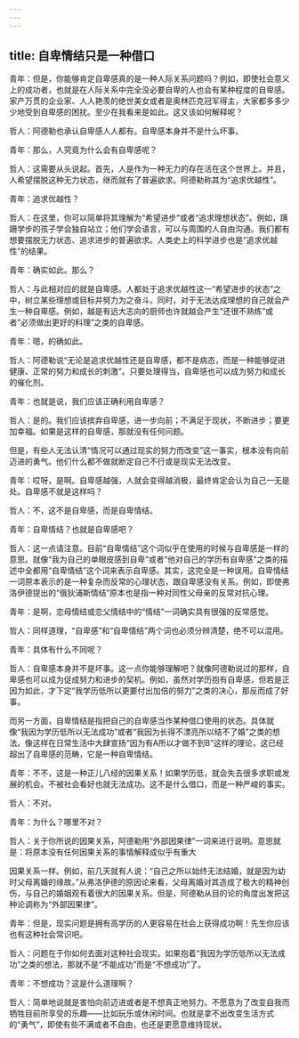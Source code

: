 ```yaml
---
---
---
```

title: 自卑情结只是一种借口
---

青年：但是，你能够肯定自卑感真的是一种人际关系问题吗？例如，即使社会意义上的成功者，也就是在人际关系中完全没必要自卑的人也会有某种程度的自卑感。家产万贯的企业家、人人艳羡的绝世美女或者是奥林匹克冠军得主，大家都多多少少地受到自卑感的困扰。至少在我看来是如此。这又该如何解释呢？

哲人：阿德勒也承认自卑感人人都有。自卑感本身并不是什么坏事。

青年：那么，人究竟为什么会有自卑感呢？

哲人：这需要从头说起。首先，人是作为一种无力的存在活在这个世界上。并且，人希望摆脱这种无力状态，继而就有了普遍欲求。阿德勒称其为“追求优越性”。

青年：追求优越性？

哲人：在这里，你可以简单将其理解为“希望进步”或者“追求理想状态”。例如，蹒跚学步的孩子学会独自站立；他们学会语言，可以与周围的人自由沟通。我们都有想要摆脱无力状态、追求进步的普遍欲求。人类史上的科学进步也是“追求优越性”的结果。

青年：确实如此。那么？

哲人：与此相对应的就是自卑感。人都处于追求优越性这一“希望进步的状态”之中，树立某些理想或目标并努力为之奋斗。同时，对于无法达成理想的自己就会产生一种自卑感。例如，越是有远大志向的厨师也许就越会产生“还很不熟练”或者“必须做出更好的料理”之类的自卑感。

青年：嗯，的确如此。

哲人：阿德勒说“无论是追求优越性还是自卑感，都不是病态，而是一种能够促进健康、正常的努力和成长的刺激”。只要处理得当，自卑感也可以成为努力和成长的催化剂。

青年：也就是说，我们应该正确利用自卑感？

哲人：是的。我们应该摈弃自卑感，进一步向前；不满足于现状，不断进步；要更加幸福。如果是这样的自卑感，那就没有任何问题。

但是，有些人无法认清“情况可以通过现实的努力而改变”这一事实，根本没有向前迈进的勇气。他们什么都不做就断定自己不行或是现实无法改变。

青年：哎呀，是啊。自卑感越强，人就会变得越消极，最终肯定会认为自己一无是处。自卑感不就是这样吗？

哲人：不，这不是自卑感，而是自卑情结。

青年：自卑情结？也就是自卑感吧？

哲人：这一点请注意。目前“自卑情结”这个词似乎在使用的时候与自卑感是一样的意思。就像“我为自己的单眼皮感到自卑”或者“他对自己的学历有自卑感”之类的描述中全都用“自卑情结”这个词来表示自卑感。其实，这完全是一种误用。自卑情结一词原本表示的是一种复杂而反常的心理状态，跟自卑感没有关系。例如，即使弗洛伊德提出的“俄狄浦斯情结”原本也是指一种对同性父母亲的反常对抗心理。

青年：是啊，恋母情结或恋父情结中的“情结”一词确实具有很强的反常感觉。

哲人：同样道理，“自卑感”和“自卑情结”两个词也必须分辨清楚，绝不可以混用。

青年：具体有什么不同呢？

哲人：自卑感本身并不是坏事。这一点你能够理解吧？就像阿德勒说过的那样，自卑感也可以成为促成努力和进步的契机。例如，虽然对学历抱有自卑感，但若是正因为如此，才下定“我学历低所以更要付出加倍的努力”之类的决心，那反而成了好事。

而另一方面，自卑情结是指把自己的自卑感当作某种借口使用的状态。具体就像“我因为学历低所以无法成功”或者“我因为长得不漂亮所以结不了婚”之类的想法。像这样在日常生活中大肆宣扬“因为有A所以才做不到B”这样的理论，这已经超出了自卑感的范畴，它是一种自卑情结。

青年：不不，这是一种正儿八经的因果关系！如果学历低，就会失去很多求职或发展的机会。不被社会看好也就无法成功。这不是什么借口，而是一种严峻的事实。

哲人：不对。

青年：为什么？哪里不对？

哲人：关于你所说的因果关系，阿德勒用“外部因果律”一词来进行说明。意思就是：将原本没有任何因果关系的事情解释成似乎有重大

因果关系一样。例如，前几天就有人说：“自己之所以始终无法结婚，就是因为幼时父母离婚的缘故。”从弗洛伊德的原因论来看，父母离婚对其造成了极大的精神创伤，与自己的婚姻观有着很大的因果关系。但是，阿德勒从目的论的角度出发把这种论调称为“外部因果律”。

青年：但是，现实问题是拥有高学历的人更容易在社会上获得成功啊！先生你应该也有这种社会常识吧。

哲人：问题在于你如何去面对这种社会现实。如果抱着“我因为学历低所以无法成功”之类的想法，那就不是“不能成功”而是“不想成功”了。

青年：不想成功？这是什么道理啊？

哲人：简单地说就是害怕向前迈进或者是不想真正地努力。不愿意为了改变自我而牺牲目前所享受的乐趣——比如玩乐或休闲时间。也就是拿不出改变生活方式的“勇气”，即使有些不满或者不自由，也还是更愿意维持现状。